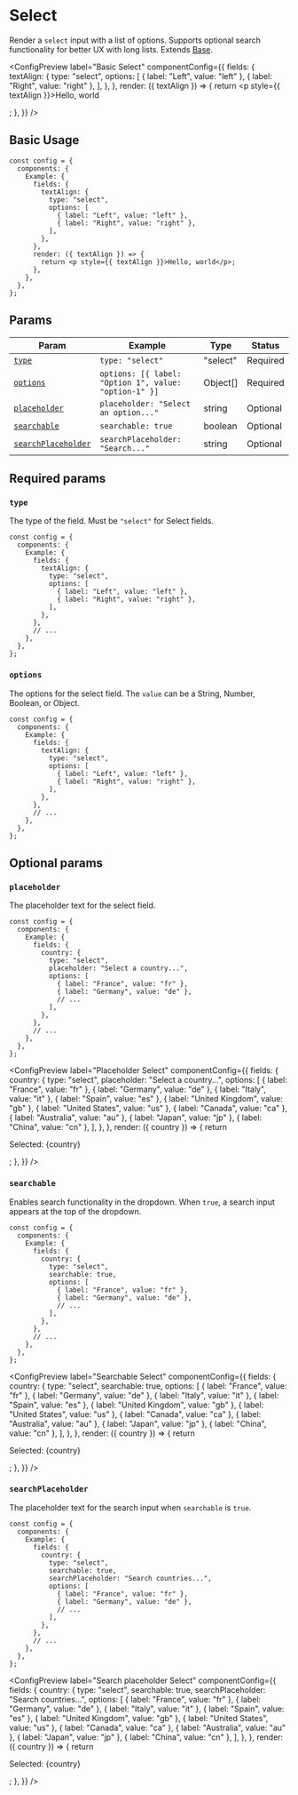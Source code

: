 
# Select

Render a `select` input with a list of options. Supports optional search functionality for better UX with long lists. Extends [Base](base).

<ConfigPreview
  label="Basic Select"
  componentConfig={{
    fields: {
      textAlign: {
        type: "select",
        options: [
          { label: "Left", value: "left" },
          { label: "Right", value: "right" },
        ],
      },
    },
    render: ({ textAlign }) => {
      return <p style={{ textAlign }}>Hello, world</p>;
    },
  }}
/>

## Basic Usage

```tsx {5-11} copy
const config = {
  components: {
    Example: {
      fields: {
        textAlign: {
          type: "select",
          options: [
            { label: "Left", value: "left" },
            { label: "Right", value: "right" },
          ],
        },
      },
      render: ({ textAlign }) => {
        return <p style={{ textAlign }}>Hello, world</p>;
      },
    },
  },
};
```

## Params

| Param                                     | Example                                               | Type     | Status   |
| ----------------------------------------- | ----------------------------------------------------- | -------- | -------- |
| [`type`](#type)                           | `type: "select"`                                      | "select" | Required |
| [`options`](#options)                     | `options: [{ label: "Option 1", value: "option-1" }]` | Object[] | Required |
| [`placeholder`](#placeholder)             | `placeholder: "Select an option..."`                  | string   | Optional |
| [`searchable`](#searchable)               | `searchable: true`                                    | boolean  | Optional |
| [`searchPlaceholder`](#searchplaceholder) | `searchPlaceholder: "Search..."`                      | string   | Optional |

## Required params

### `type`

The type of the field. Must be `"select"` for Select fields.

```tsx {6} copy
const config = {
  components: {
    Example: {
      fields: {
        textAlign: {
          type: "select",
          options: [
            { label: "Left", value: "left" },
            { label: "Right", value: "right" },
          ],
        },
      },
      // ...
    },
  },
};
```

### `options`

The options for the select field. The `value` can be a String, Number, Boolean, or Object.

```tsx {7-10} copy
const config = {
  components: {
    Example: {
      fields: {
        textAlign: {
          type: "select",
          options: [
            { label: "Left", value: "left" },
            { label: "Right", value: "right" },
          ],
        },
      },
      // ...
    },
  },
};
```

## Optional params

### `placeholder`

The placeholder text for the select field.

```tsx {7} copy
const config = {
  components: {
    Example: {
      fields: {
        country: {
          type: "select",
          placeholder: "Select a country...",
          options: [
            { label: "France", value: "fr" },
            { label: "Germany", value: "de" },
            // ...
          ],
        },
      },
      // ...
    },
  },
};
```

<ConfigPreview
  label="Placeholder Select"
  componentConfig={{
    fields: {
      country: {
        type: "select",
        placeholder: "Select a country...",
        options: [
          { label: "France", value: "fr" },
          { label: "Germany", value: "de" },
          { label: "Italy", value: "it" },
          { label: "Spain", value: "es" },
          { label: "United Kingdom", value: "gb" },
          { label: "United States", value: "us" },
          { label: "Canada", value: "ca" },
          { label: "Australia", value: "au" },
          { label: "Japan", value: "jp" },
          { label: "China", value: "cn" },
        ],
      },
    },
    render: ({ country }) => {
      return <p>Selected: {country}</p>;
    },
  }}
/>

### `searchable`

Enables search functionality in the dropdown. When `true`, a search input appears at the top of the dropdown.

```tsx {7} copy
const config = {
  components: {
    Example: {
      fields: {
        country: {
          type: "select",
          searchable: true,
          options: [
            { label: "France", value: "fr" },
            { label: "Germany", value: "de" },
            // ...
          ],
        },
      },
      // ...
    },
  },
};
```

<ConfigPreview
  label="Searchable Select"
  componentConfig={{
    fields: {
      country: {
        type: "select",
        searchable: true,
        options: [
          { label: "France", value: "fr" },
          { label: "Germany", value: "de" },
          { label: "Italy", value: "it" },
          { label: "Spain", value: "es" },
          { label: "United Kingdom", value: "gb" },
          { label: "United States", value: "us" },
          { label: "Canada", value: "ca" },
          { label: "Australia", value: "au" },
          { label: "Japan", value: "jp" },
          { label: "China", value: "cn" },
        ],
      },
    },
    render: ({ country }) => {
      return <p>Selected: {country}</p>;
    },
  }}
/>

### `searchPlaceholder`

The placeholder text for the search input when `searchable` is `true`.

```tsx {8} copy
const config = {
  components: {
    Example: {
      fields: {
        country: {
          type: "select",
          searchable: true,
          searchPlaceholder: "Search countries...",
          options: [
            { label: "France", value: "fr" },
            { label: "Germany", value: "de" },
            // ...
          ],
        },
      },
      // ...
    },
  },
};
```

<ConfigPreview
  label="Search placeholder Select"
  componentConfig={{
    fields: {
      country: {
        type: "select",
        searchable: true,
        searchPlaceholder: "Search countries...",
        options: [
          { label: "France", value: "fr" },
          { label: "Germany", value: "de" },
          { label: "Italy", value: "it" },
          { label: "Spain", value: "es" },
          { label: "United Kingdom", value: "gb" },
          { label: "United States", value: "us" },
          { label: "Canada", value: "ca" },
          { label: "Australia", value: "au" },
          { label: "Japan", value: "jp" },
          { label: "China", value: "cn" },
        ],
      },
    },
    render: ({ country }) => {
      return <p>Selected: {country}</p>;
    },
  }}
/>
